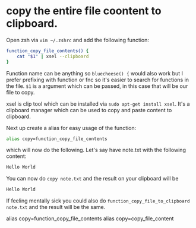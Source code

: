 # copy the entire file coontent to clipboard.

Open zsh via `vim ~/.zshrc` and add the following function:

```bash copy filename='~/.zshrc'
function_copy_file_contents() {
    cat "$1" | xsel --clipboard
}
```

Function name can be anything so `bluecheese() {` would also work but I prefer prefixing with function or fnc so it's easier to search for functions in the file. `$1` is a argument which can be passed, in this case that will be our file to copy.

xsel is clip tool which can be installed via `sudo apt-get install xsel`. It's a clipboard manager which can be used to copy and paste content to clipboard.

Next up create a alias for easy usage of the function:

```bash copy filename='~/.zshrc'
alias copy=function_copy_file_contents
```

which will now do the following. Let's say have note.txt with the following content:

```bash
Hello World
```

You can now do `copy note.txt` and the result on your clipboard will be
```bash
Hello World
```

If feeling mentally sick you could also do `function_copy_file_to_clipboard note.txt` and the result will be the same.







alias copy=function_copy_file_contents
alias copy=copy_file_content
